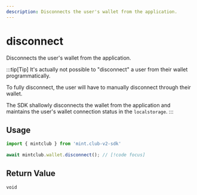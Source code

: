 ```yaml
---
description: Disconnects the user's wallet from the application.
---
```


# disconnect 

Disconnects the user's wallet from the application.

:::tip[Tip]
It's actually not possible to "disconnect" a user from their wallet programmatically.

To fully disconnect, the user will have to manually disconnect through their wallet.

The SDK shallowly disconnects the wallet from the application and maintains the user's wallet connection status in the `localstorage`. 
:::

## Usage

```ts twoslash [example.ts]
import { mintclub } from 'mint.club-v2-sdk'
 
await mintclub.wallet.disconnect(); // [!code focus]
```

## Return Value

`void`


